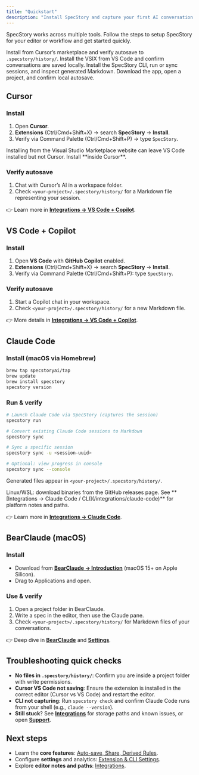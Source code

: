 ```yaml
---
title: "Quickstart"
description: "Install SpecStory and capture your first AI conversation in minutes."
---
```


SpecStory works across multiple tools. Follow the steps to setup SpecStory for your editor or workflow and get started quickly.

<CardGroup cols={2}>
  <Card title="Cursor" icon="laptop" href="#cursor">
    Install from Cursor’s marketplace and verify autosave to <code>.specstory/history/</code>.
  </Card>
  <Card title="VS Code + Copilot" icon="code" href="#vs-code-copilot">
    Install the VSIX from VS Code and confirm conversations are saved locally.
  </Card>
  <Card title="Claude Code / CLI" icon="terminal" href="#claude-code">
    Install the SpecStory CLI, run or sync sessions, and inspect generated Markdown.
  </Card>
  <Card title="BearClaude (macOS)" icon="bear" href="#bearclaude-macOS">
    Download the app, open a project, and confirm local autosave.
  </Card>
</CardGroup>



## Cursor

### Install

1. Open **Cursor**.
2. **Extensions** (Ctrl/Cmd+Shift+X) → search **SpecStory** → **Install**.
3. Verify via Command Palette (Ctrl/Cmd+Shift+P) → type `SpecStory`.

<Warning>
Installing from the Visual Studio Marketplace website can leave VS Code installed but not Cursor. Install **inside Cursor**.
</Warning>

### Verify autosave

1. Chat with Cursor’s AI in a workspace folder.
2. Check `<your-project>/.specstory/history/` for a Markdown file representing your session.

👉 Learn more in **[Integrations → VS Code + Copilot](/integrations/cursor)**.


## VS Code + Copilot

### Install

1. Open **VS Code** with **GitHub Copilot** enabled.
2. **Extensions** (Ctrl/Cmd+Shift+X) → search **SpecStory** → **Install**.
3. Verify via Command Palette (Ctrl/Cmd+Shift+P): type `SpecStory`.

### Verify autosave

1. Start a Copilot chat in your workspace.
2. Check `<your-project>/.specstory/history/` for a new Markdown file.

👉 More details in **[Integrations → VS Code + Copilot](/integrations/vscode)**.

## Claude Code

### Install (macOS via Homebrew)

```bash
brew tap specstoryai/tap
brew update
brew install specstory
specstory version
```

### Run & verify

```bash
# Launch Claude Code via SpecStory (captures the session)
specstory run

# Convert existing Claude Code sessions to Markdown
specstory sync

# Sync a specific session
specstory sync -u <session-uuid>

# Optional: view progress in console
specstory sync --console
```

Generated files appear in `<your-project>/.specstory/history/`.

<Tip>
Linux/WSL: download binaries from the GitHub releases page. See **[Integrations → Claude Code / CLI](/integrations/claude-code)** for platform notes and paths.
</Tip>

👉 Learn more in **[Integrations → Claude Code](/integrations/claude-code)**.

## BearClaude (macOS)

### Install

* Download from **[BearClaude → Introduction](/bearclaude/introduction)** (macOS 15+ on Apple Silicon).
* Drag to Applications and open.

### Use & verify

1. Open a project folder in BearClaude.
2. Write a spec in the editor, then use the Claude pane.
3. Check `<your-project>/.specstory/history/` for Markdown files of your conversations.

👉 Deep dive in **[BearClaude](/bearclaude/overview)** and **[Settings](/bearclaude/settings)**.

## Troubleshooting quick checks

* **No files in `.specstory/history/`**: Confirm you are inside a project folder with write permissions.
* **Cursor VS Code not saving**: Ensure the extension is installed in the correct editor (Cursor vs VS Code) and restart the editor.
* **CLI not capturing**: Run `specstory check` and confirm Claude Code runs from your shell (e.g., `claude --version`).
* **Still stuck**? See **[Integrations](/integrations)** for storage paths and known issues, or open **[Support](/support)**.



## Next steps

* Learn the **core features**: [Auto-save, Share, Derived Rules](/features).
* Configure **settings** and analytics: [Extension & CLI Settings](/specstory/settings).
* Explore **editor notes and paths**: [Integrations](/integrations).
